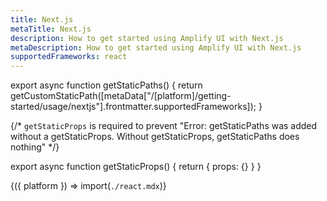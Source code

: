 ```yaml
---
title: Next.js
metaTitle: Next.js
description: How to get started using Amplify UI with Next.js
metaDescription: How to get started using Amplify UI with Next.js
supportedFrameworks: react
---
```



export async function getStaticPaths() {
  return getCustomStaticPath([metaData["/[platform]/getting-started/usage/nextjs"].frontmatter.supportedFrameworks]);
}

{/*  `getStaticProps` is required to prevent "Error: getStaticPaths was added without a getStaticProps. Without getStaticProps, getStaticPaths does nothing" */}

export async function getStaticProps() {
  return { props: {} }
}

<Fragment>{({ platform }) => import(`./react.mdx`)}</Fragment>
